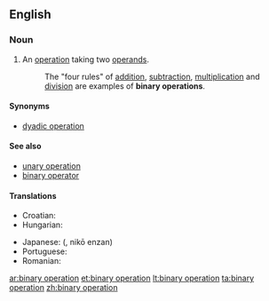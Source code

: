 ==English==

===Noun===
{{en-noun|sg=[[binary]] [[operation]]}}

# {{algebra}} An [[operation]] taking two [[operand]]s.
#: The "four rules" of [[addition]], [[subtraction]], [[multiplication]] and [[division]] are examples of '''binary operations'''.

====Synonyms====
* [[dyadic operation]]

====See also====
* [[unary operation]]
* [[binary operator]]

====Translations====
{{trans-top|two-operand operation}}
* Croatian: {{t-|hr|binarna operacija|f}}
* Hungarian: {{t-|hu|kétváltozós művelet}}
{{trans-mid}}
* Japanese: {{Jpan|[[二項演算]]}} ({{Jpan|[[にこうえんざん]]}}, nikō enzan)
* Portuguese: {{t-|pt|operação binária|f}}
* Romanian: {{t-|ro|operație binară|f}}
{{trans-bottom}}

[[ar:binary operation]]
[[et:binary operation]]
[[lt:binary operation]]
[[ta:binary operation]]
[[zh:binary operation]]
